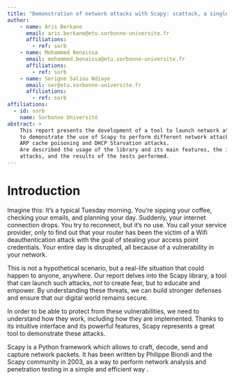 ```yaml
---
title: "Demonstration of network attacks with Scapy: scattack, a single platform to launch several attacks"
author:
    - name: Aris Berkane
      email: aris.berkane@etu.sorbonne-universite.fr
      affiliations:
        - ref: sorb
    - name: Mohammed Benaissa
      email: mohammed.benaissa@etu.sorbonne-universite.fr
      affiliations:
        - ref: sorb
    - name: Serigne Saliou Ndiaye
      email: ser@etu.sorbonne-universite.fr
      affiliations:
        - ref: sorb
affiliations:
  - id: sorb
    name: Sorbonne Université
abstract: >
    This report presents the development of a tool to launch network attacks using the Scapy library,
    to demonstrate the use of Scapy to perform different network attacks, in particular Wifi deauthentication,
    ARP cache poisoning and DHCP Starvation attacks.
    Are described the usage of the library and its main features, the implementation of the tool and the
    attacks, and the results of the tests performed.
---
```


# Introduction

Imagine this: It's a typical Tuesday morning. You're sipping your coffee, checking your emails, and planning your day. Suddenly, your internet connection drops.
You try to reconnect, but it's no use.
You call your service provider,
only to find out that your router has been the victim of a Wifi deauthentication attack with the goal of stealing your access point credentials.
Your entire day is disrupted, all because of a vulnerability in your network.

This is not a hypothetical scenario, but a real-life situation that could happen to anyone, anywhere.
Our report delves into the Scapy library, a tool that can launch such attacks, not to create fear, but to educate and empower.
By understanding these threats, we can build stronger defenses and ensure that our digital world remains secure.

In order to be able to protect from these vulnerabilities, we need to understand how they work, including how they are implemented.
Thanks to its intuitive interface and its powerful features, Scapy represents a great tool to demonstrate these attacks.

Scapy is a Python framework which allows to craft, decode, send and capture network packets.
It has been written by Philippe Biondi and the Scapy community in 2003, as a way to perform network analysis and penetration testing in a simple and efficient way \cite{scapy}.
